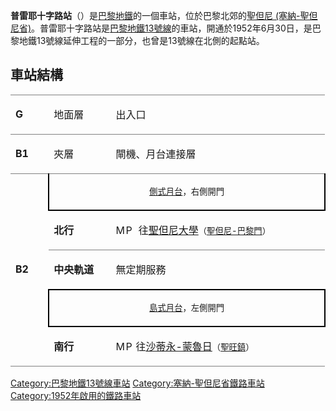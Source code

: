 {{expand|time=2016-03-09T03:19:10+00:00}}
{{unreferenced|time=2016-03-09T03:19:10+00:00}}
{{Infobox station
| name                = 普雷耶十字路站
| symbol_location     = paris
| symbol              = m
| symbol2             = 
| type                = [[巴黎地鐵|巴黎地鐵]]車站 
| image               = [[File:Pleyel2.jpg|275px]]
| alt                 = 
| caption             = 
| other_name          = 
| address             = [[聖但尼_(塞納-聖但尼省)|聖但尼 (塞納-聖但尼省)]]
| borough             = [[法蘭西島|法蘭西島]]
| country             = France
| iso_region          = FR_scale:2000
| coordinates_display = title
| coordinates_format  = dms
| latd  = 48.92000| latm  = | lats  = | latNS  = 
| longd = 2.34389| longm = | longs = | longEW = 
| coordinates         = 
| owned               = [[RATP|RATP]]
| operator            = [[RATP|RATP]]
| line                = 
| disabled            = 
| zone                = 1
| opened              = {{Start-date|1952年6月30日}}
| closed              = <!-- {{End date|YYYY|MM|DD|df=y}} -->
| services            = 
| map_type            = France Paris and inner ring
}}
'''普雷耶十字路站'''（{{lang-fr|Carrefour Pleyel}}）是[[巴黎地鐵|巴黎地鐵]]的一個車站，位於巴黎北郊的[[聖但尼_(塞納-聖但尼省)|聖但尼 (塞納-聖但尼省)]]。普雷耶十字路站是[[巴黎地鐵13號線|巴黎地鐵13號線]]的車站，開通於1952年6月30日，是巴黎地鐵13號線延伸工程的一部分，也曾是13號線在北側的起點站。
== 車站結構 ==
{| border=0 cellspacing=0 cellpadding=3
|style="border-top:solid 1px gray;" width=50 valign=top|'''G'''
|style="border-top:solid 1px gray;" width=100 valign=top|地面層
|style="border-top:solid 1px gray;" width=400 valign=top|出入口
|-
|style="border-top:solid 1px gray;" width=50 valign=top|'''B1'''
|style="border-top:solid 1px gray;" width=100 valign=top|夾層
|style="border-top:solid 1px gray;" width=400 valign=top|閘機、月台連接層
|-
|style="border-top:solid 1px gray;border-bottom:solid 1px gray;" width=50 rowspan=5 valign=top|'''B2'''
|style="border-top:solid 1px gray;border-right:solid 2px black;border-left:solid 2px black;border-bottom:solid 2px black;" colspan=2|<center><small>[[側式月台|側式月台]]，右側開門</center>
|-
|style="border-bottom:solid 1px gray;" width=100|'''北行'''
|style="border-bottom:solid 1px gray;" width=390|{{arrow|L}} [[File:Metro-M.svg|16x16px]][[File:Paris_Metro_13.svg|16x16px]] 往[[聖但尼大學站|聖但尼大學]]<small>（[[聖但尼-巴黎門站|聖但尼-巴黎門]]）</small>
|-
|'''中央軌道'''
|無定期服務
|-
|style="border-top:solid 2px black;border-right:solid 2px black;border-left:solid 2px black;border-bottom:solid 2px black;" colspan=2|<center><small>[[島式月台|島式月台]]，左側開門</small></center>
|-
|style="border-bottom:solid 1px gray;"|'''南行'''
|style="border-bottom:solid 1px gray;"|{{arrow|R}} [[File:Metro-M.svg|16x16px]][[File:Paris_Metro_13.svg|16x16px]]往[[沙蒂永-蒙魯日站|沙蒂永-蒙魯日]]<small>（[[聖旺鎮站|聖旺鎮]]）</small>
|}
{{commons category|Carrefour Pleyel (Paris Metro)}}
{{巴黎地鐵13號線}}
{{DEFAULTSORT:Carrefour Pleyel}}
[[Category:巴黎地鐵13號線車站|Category:巴黎地鐵13號線車站]]
[[Category:塞納-聖但尼省鐵路車站|Category:塞納-聖但尼省鐵路車站]]
[[Category:1952年啟用的鐵路車站|Category:1952年啟用的鐵路車站]]